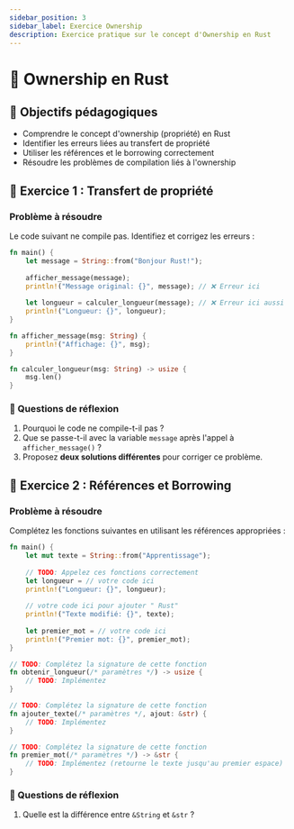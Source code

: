 ```yaml
---
sidebar_position: 3
sidebar_label: Exercice Ownership
description: Exercice pratique sur le concept d'Ownership en Rust
---
```


# 🦀 Ownership en Rust

## 🎯 Objectifs pédagogiques

- Comprendre le concept d'ownership (propriété) en Rust
- Identifier les erreurs liées au transfert de propriété
- Utiliser les références et le borrowing correctement
- Résoudre les problèmes de compilation liés à l'ownership

## 🔧 Exercice 1 : Transfert de propriété

### Problème à résoudre

Le code suivant ne compile pas. Identifiez et corrigez les erreurs :

```rust
fn main() {
    let message = String::from("Bonjour Rust!");
    
    afficher_message(message);
    println!("Message original: {}", message); // ❌ Erreur ici
    
    let longueur = calculer_longueur(message); // ❌ Erreur ici aussi
    println!("Longueur: {}", longueur);
}

fn afficher_message(msg: String) {
    println!("Affichage: {}", msg);
}

fn calculer_longueur(msg: String) -> usize {
    msg.len()
}
```

### 🤔 Questions de réflexion

1. Pourquoi le code ne compile-t-il pas ?
2. Que se passe-t-il avec la variable `message` après l'appel à `afficher_message()` ?
3. Proposez **deux solutions différentes** pour corriger ce problème.


## 🔧 Exercice 2 : Références et Borrowing

### Problème à résoudre

Complétez les fonctions suivantes en utilisant les références appropriées :

```rust
fn main() {
    let mut texte = String::from("Apprentissage");
    
    // TODO: Appelez ces fonctions correctement
    let longueur = // votre code ici
    println!("Longueur: {}", longueur);
    
    // votre code ici pour ajouter " Rust"
    println!("Texte modifié: {}", texte);
    
    let premier_mot = // votre code ici
    println!("Premier mot: {}", premier_mot);
}

// TODO: Complétez la signature de cette fonction
fn obtenir_longueur(/* paramètres */) -> usize {
    // TODO: Implémentez
}

// TODO: Complétez la signature de cette fonction
fn ajouter_texte(/* paramètres */, ajout: &str) {
    // TODO: Implémentez
}

// TODO: Complétez la signature de cette fonction
fn premier_mot(/* paramètres */) -> &str {
    // TODO: Implémentez (retourne le texte jusqu'au premier espace)
}
```

### 🤔 Questions de réflexion

1. Quelle est la différence entre `&String` et `&str` ?
